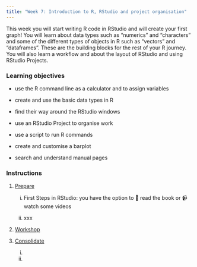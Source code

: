```yaml
---
title: "Week 7: Introduction to R, RStudio and project organisation"
---
```


This week you will start writing R code in RStudio and will create your first graph! You will learn about data types such as "numerics" and "characters" and some of the different types of objects in R such as "vectors" and "dataframes". These are the building blocks for the rest of your R journey. You will also learn a workflow and about the layout of RStudio and using RStudio Projects.

### Learning objectives

-   use the R command line as a calculator and to assign variables

-   create and use the basic data types in R

-   find their way around the RStudio windows

-   use an RStudio Project to organise work

-   use a script to run R commands

-   create and customise a barplot

-   search and understand manual pages

### Instructions

1.  [Prepare](study_before_workshop.qmd)

    i.  First Steps in RStudio: you have the option to 📖 read the book or 📹watch some videos

    ii. xxx

2.  [Workshop](workshop.qmd)

3.  [Consolidate](study_after_workshop.qmd)

    i.  

    ii. 
